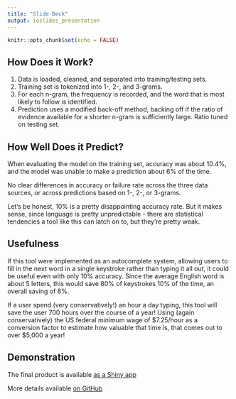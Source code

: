 ```yaml
---
title: "Slide Deck"
output: ioslides_presentation
---
```


```r
knitr::opts_chunk$set(echo = FALSE)
```

## How Does it Work?

1. Data is loaded, cleaned, and separated into training/testing sets.  
2. Training set is tokenized into 1-, 2-, and 3-grams.  
3. For each n-gram, the frequency is recorded, and the word that is most likely
to follow is identified.  
4. Prediction uses a modified back-off method, backing off if the ratio of
evidence available for a shorter n-gram is sufficiently large. Ratio tuned on 
testing set.

## How Well Does it Predict?

When evaluating the model on the training set, accuracy was about 10.4%, and the
model was unable to make a prediction about 6% of the time.

No clear differences in accuracy or failure rate across the three data sources,
or across predictions based on 1-, 2-, or 3-grams.

Let's be honest, 10% is a pretty disappointing accuracy rate. But it makes 
sense, since language is pretty unpredictable - there are statistical tendencies
a tool like this can latch on to, but they're pretty weak.

## Usefulness

If this tool were implemented as an autocomplete system, allowing users to fill
in the next word in a single keystroke rather than typing it all out, it could
be useful even with only 10% accuracy. Since the average English word is about 5
letters, this would save 80% of keystrokes 10% of the time, an overall saving
of 8%. 

If a user spend (very conservatively!) an hour a day typing, this tool will save
the user 700 hours over the course of a year! Using (again conservatively) the
US federal minimum wage of $7.25/hour as a conversion factor to estimate how 
valuable that time is, that comes out to over $5,000 a year!

## Demonstration

The final product is available [as a Shiny app](https://solander.shinyapps.io/slowLock/)

More details available [on GitHub](https://github.com/jlucassen/datasciencecoursera/blob/master/10_Data_Science_Capstone/dataScienceCapstone.pdf)
